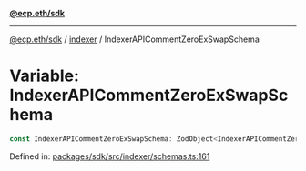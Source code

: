 [**@ecp.eth/sdk**](../../index.mdx)

***

[@ecp.eth/sdk](/sdk-reference/index.mdx) / [indexer](/sdk-reference/indexer/index.mdx) / IndexerAPICommentZeroExSwapSchema

# Variable: IndexerAPICommentZeroExSwapSchema

```ts
const IndexerAPICommentZeroExSwapSchema: ZodObject<IndexerAPICommentZeroExSwapSchemaType>;
```

Defined in: [packages/sdk/src/indexer/schemas.ts:161](https://github.com/ecp-eth/comments-monorepo/blob/main/packages/sdk/src/indexer/schemas.ts#L161)

